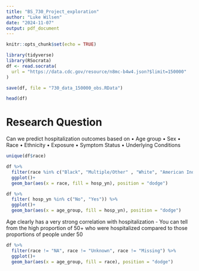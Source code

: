 ```yaml
---
title: "BS_730_Project_exploration"
author: "Luke Wilsen"
date: "2024-11-07"
output: pdf_document
---
```


```r
knitr::opts_chunk$set(echo = TRUE)
```

```r
library(tidyverse)
library(RSocrata)
df <- read.socrata(
  url = "https://data.cdc.gov/resource/n8mc-b4w4.json?$limit=150000"
)
```

```r
save(df, file = "730_data_150000_obs.RData")
```

```r
head(df)
```

# Research Question
Can we predict hospitalization outcomes based on 
• Age group
• Sex
• Race
• Ethnicity
• Exposure
• Symptom Status
• Underlying Conditions

```r
unique(df$race)

df %>% 
  filter(race %in% c("Black", "Multiple/Other" , "White", "American Indian/Alaska Native", "Asian"), hosp_yn %in% c("No", "Yes")) %>% 
  ggplot()+
  geom_bar(aes(x = race, fill = hosp_yn), position = "dodge")
```

```r
df %>% 
  filter( hosp_yn %in% c("No", "Yes")) %>% 
  ggplot()+
  geom_bar(aes(x = age_group, fill = hosp_yn), position = "dodge")
```

Age clearly has a very strong correlation with hospitalization
- You can tell from the high proportion of 50+ who were hospitalized compared to those proportions of people under 50

```r
df %>% 
  filter(race != "NA", race != "Unknown", race != "Missing") %>% 
  ggplot()+
  geom_bar(aes(x = age_group, fill = race), position = "dodge")
```




